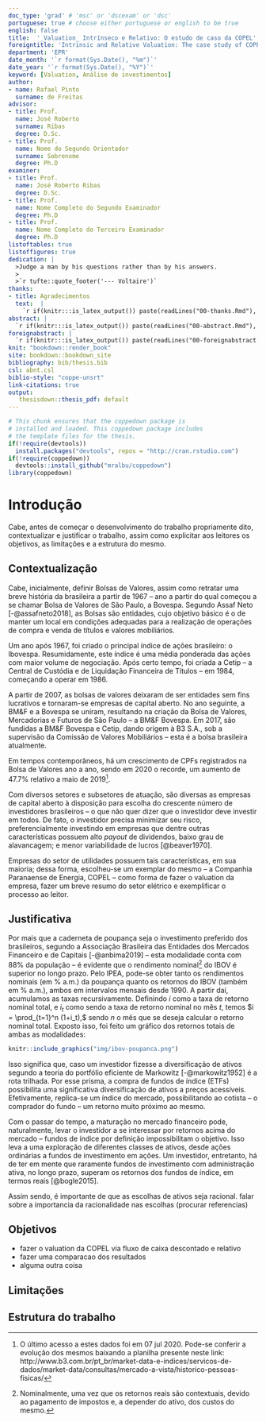 ```yaml
---
doc_type: 'grad' # 'msc' or 'dscexam' or 'dsc'
portuguese: true # choose either portuguese or english to be true
english: false 
title:  '_Valuation_ Intrínseco e Relativo: O estudo de caso da COPEL'
foreigntitle: 'Intrinsic and Relative Valuation: The case study of COPEL'
department: 'EPR'
date_month: '`r format(Sys.Date(), "%m")`'
date_year: '`r format(Sys.Date(), "%Y")`'
keyword: [Valuation, Análise de investimentos]
author:
- name: Rafael Pinto
  surname: de Freitas
advisor:
- title: Prof.
  name: José Roberto
  surname: Ribas
  degree: D.Sc.
- title: Prof.
  name: Nome do Segundo Orientador
  surname: Sobrenome
  degree: Ph.D
examiner:
- title: Prof.
  name: José Roberto Ribas
  degree: D.Sc.
- title: Prof.
  name: Nome Completo do Segundo Examinador
  degree: Ph.D
- title: Prof.
  name: Nome Completo do Terceiro Examinador
  degree: Ph.D
listoftables: true
listoffigures: true
dedication: |
  >Judge a man by his questions rather than by his answers.
  >
  >`r tufte::quote_footer('--- Voltaire')`
thanks:
- title: Agradecimentos
  text:  |
    `r if(knitr:::is_latex_output()) paste(readLines("00-thanks.Rmd"), collapse = '\n  ')`
abstract: |
  `r if(knitr:::is_latex_output()) paste(readLines("00-abstract.Rmd"), collapse = '\n  ')`
foreignabstract: |
  `r if(knitr:::is_latex_output()) paste(readLines("00-foreignabstract.Rmd"), collapse = '\n  ')`
knit: "bookdown::render_book"
site: bookdown::bookdown_site
bibliography: bib/thesis.bib
csl: abnt.csl
biblio-style: "coppe-unsrt"
link-citations: true
output: 
   thesisdown::thesis_pdf: default
---
```


<!--
Above is the YAML (YAML Ain't Markup Language) header that includes a lot of metadata used to produce the document.  Be careful with spacing in this header!

If you'd prefer to not include a Dedication, for example, simply delete the section entirely, or silence (add #) them. 

If you have other LaTeX packages you would like to include, delete the # before header-includes and list the packages after hyphens on new lines.

If you'd like to include a comment that won't be produced in your resulting file enclose it in a block like this.

If you receive a duplicate label error after knitting, make sure to delete the index.Rmd file and then knit again.
-->

```r
# This chunk ensures that the coppedown package is
# installed and loaded. This coppedown package includes
# the template files for the thesis.
if(!require(devtools))
  install.packages("devtools", repos = "http://cran.rstudio.com")
if(!require(coppedown))
  devtools::install_github("mralbu/coppedown")
library(coppedown)
```

<!-- On ordering the chapter files:
There are two options:
1. Name your chapter files in the order in which you want them to appear (e.g., 01-Inro, 02-Data, 03-Conclusions). 
2. Otherwise, you can specify the order in which they appear in the _bookdown.yml (for PDF only).

Do not include 00(two-hyphens)prelim.Rmd and 00-abstract.Rmd in the YAML file--they are handled in the YAML above differently for the PDF version.
-->

<!-- The {.unnumbered} option here means that the introduction will be "Chapter 0." You can also use {-} for no numbers
on chapters.
-->

# Introdução

Cabe, antes de começar o desenvolvimento do trabalho propriamente dito, contextualizar e justificar o trabalho, assim como explicitar aos leitores os objetivos, as limitações e a estrutura do mesmo.

## Contextualização

Cabe, inicialmente, definir Bolsas de Valores, assim como retratar uma breve história da brasileira a partir de 1967 --  ano a partir do qual começou a se chamar Bolsa de Valores de São Paulo, a Bovespa. Segundo Assaf Neto [-@assafneto2018], as Bolsas são entidades, cujo objetivo básico é o de manter um local em condições adequadas para a realização de operações de compra e venda de títulos e valores mobiliários.

Um ano após 1967, foi criado o principal índice de ações brasileiro: o Ibovespa. Resumidamente, este índice é uma média ponderada das ações com maior volume de negociação. Após certo tempo, foi criada a Cetip – a Central de Custódia e de Liquidação Financeira de Títulos – em 1984, começando a operar em 1986.

A partir de 2007, as bolsas de valores deixaram de ser entidades sem fins lucrativos e tornaram-se empresas de capital aberto. No ano seguinte, a BM&F e a Bovespa se uniram, resultando na criação da Bolsa de Valores, Mercadorias e Futuros de São Paulo -- a BM&F Bovespa. Em 2017, são fundidas a BM&F Bovespa e Cetip, dando origem à B3 S.A., sob a supervisão da Comissão de Valores Mobiliários – esta é a bolsa brasileira atualmente.

Em tempos contemporâneos, há um crescimento de CPFs registrados na Bolsa de Valores ano a ano, sendo em 2020 o recorde, um aumento de 47.7% relativo a maio de 2019^[O último acesso a estes dados foi em 07 jul 2020. Pode-se conferir a evolução dos mesmos baixando a planilha presente neste link: http://www.b3.com.br/pt_br/market-data-e-indices/servicos-de-dados/market-data/consultas/mercado-a-vista/historico-pessoas-fisicas/].

Com diversos setores e subsetores de atuação, são diversas as empresas de capital aberto à disposição para escolha do crescente número de investidores brasileiros -- o que não quer dizer que o investidor deve investir em todos. De fato, o investidor precisa minimizar seu risco, preferencialmente investindo em empresas que dentre outras características possuem alto _payout_ de dividendos, baixo grau de alavancagem; e menor variabilidade de lucros [@beaver1970]. 

Empresas do setor de utilidades possuem tais características, em sua maioria; dessa forma, escolheu-se um exemplar do mesmo -- a Companhia Paranaense de Energia, COPEL -- como forma de fazer o valuation da empresa, fazer um breve resumo do setor elétrico e exemplificar o processo ao leitor.

## Justificativa

Por mais que a caderneta de poupança seja o investimento preferido dos brasileiros, segundo a Associação Brasileira das Entidades dos Mercados Financeiro e de Capitais [-@anbima2019] -- esta modalidade conta com 88% da população -- é evidente que o rendimento nominal^[Nominalmente, uma vez que os retornos reais são contextuais, devido ao pagamento de impostos e, a depender do ativo, dos custos do mesmo.] do IBOV é superior no longo prazo. Pelo IPEA, pode-se obter tanto os rendimentos nominais (em % a.m.) da poupança quanto os retornos do IBOV (também em % a.m.), ambos em intervalos mensais desde 1990. A partir daí, acumulamos as taxas recursivamente. Definindo $i$ como a taxa de retorno nominal total, e $i_t$ como sendo a taxa de retorno nominal no mês $t$, temos $i = \prod_{t=1}^n (1+i_t),$ sendo $n$ o mês que se deseja calcular o retorno nominal total. Exposto isso, foi feito um gráfico dos retornos totais de ambas as modalidades:

```r
knitr::include_graphics("img/ibov-poupanca.png")
```

Isso significa que, caso um investidor fizesse a diversificação de ativos segundo a teoria do portfólio eficiente de Markowitz [-@markowitz1952] é a rota trilhada. Por esse prisma, a compra de fundos de índice (ETFs) possibilita uma significativa diversificação de ativos a preços acessíveis. Efetivamente, replica-se um índice do mercado, possibilitando ao cotista -- o comprador do fundo -- um retorno muito próximo ao mesmo.

Com o passar do tempo, a maturação no mercado financeiro pode, naturalmente, levar o investidor a se interessar por retornos acima do mercado -- fundos de índice por definição impossibilitam o objetivo. Isso leva a uma exploração de diferentes classes de ativos, desde ações ordinárias a fundos de investimento em ações. Um investidor, entretanto, há de ter em mente que raramente fundos de investimento com administração ativa, no longo prazo, superam os retornos dos fundos de índice, em termos reais [@bogle2015].

Assim sendo, é importante de que as escolhas de ativos seja racional. 
falar sobre a importancia da racionalidade nas escolhas (procurar referencias)

## Objetivos

- fazer o valuation da COPEL via fluxo de caixa descontado e relativo
- fazer uma comparacao dos resultados
- alguma outra coisa

## Limitações

## Estrutura do trabalho
